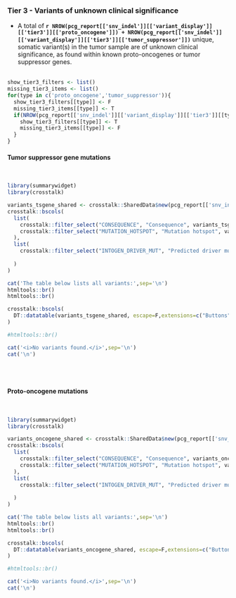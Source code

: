 
### Tier 3 - Variants of unknown clinical significance {.tabset}

- A total of __`r NROW(pcg_report[['snv_indel']][['variant_display']][['tier3']][['proto_oncogene']]) + NROW(pcg_report[['snv_indel']][['variant_display']][['tier3']][['tumor_suppressor']])`__ unique, somatic variant(s) in the tumor sample are of unknown clinical significance, as found within known proto-oncogenes or tumor suppressor genes.
<br><br>


```r

show_tier3_filters <- list()
missing_tier3_items <- list()
for(type in c('proto_oncogene','tumor_suppressor')){
  show_tier3_filters[[type]] <- F
  missing_tier3_items[[type]] <- T
  if(NROW(pcg_report[['snv_indel']][['variant_display']][['tier3']][[type]]) > 0){
    show_tier3_filters[[type]] <- T
    missing_tier3_items[[type]] <- F
  }
}

```


#### Tumor suppressor gene mutations

<br>

```r
library(summarywidget)
library(crosstalk)

variants_tsgene_shared <- crosstalk::SharedData$new(pcg_report[['snv_indel']][['variant_display']][['tier3']][['tumor_suppressor']])
crosstalk::bscols(
  list(
    crosstalk::filter_select("CONSEQUENCE", "Consequence", variants_tsgene_shared, ~CONSEQUENCE),
    crosstalk::filter_select("MUTATION_HOTSPOT", "Mutation hotspot", variants_tsgene_shared, ~MUTATION_HOTSPOT)
  ),
  list(
    crosstalk::filter_select("INTOGEN_DRIVER_MUT", "Predicted driver mutation", variants_tsgene_shared, ~INTOGEN_DRIVER_MUT)
    
  )
)

cat('The table below lists all variants:',sep='\n')
htmltools::br()
htmltools::br()

crosstalk::bscols(
  DT::datatable(variants_tsgene_shared, escape=F,extensions=c("Buttons","Responsive"), width = "100%",options=list(buttons = c('csv','excel'),dom = 'Bfrtip'))
)

#htmltools::br()

```

```r
cat('<i>No variants found.</i>',sep='\n')
cat('\n')
```

<br><br>

#### Proto-oncogene mutations

<br>

```r
library(summarywidget)
library(crosstalk)

variants_oncogene_shared <- crosstalk::SharedData$new(pcg_report[['snv_indel']][['variant_display']][['tier3']][['proto_oncogene']])
crosstalk::bscols(
  list(
    crosstalk::filter_select("CONSEQUENCE", "Consequence", variants_oncogene_shared, ~CONSEQUENCE),
    crosstalk::filter_select("MUTATION_HOTSPOT", "Mutation hotspot", variants_oncogene_shared, ~MUTATION_HOTSPOT)
  ),
  list(
    crosstalk::filter_select("INTOGEN_DRIVER_MUT", "Predicted driver mutation", variants_oncogene_shared, ~INTOGEN_DRIVER_MUT)
    
  )
)

cat('The table below lists all variants:',sep='\n')
htmltools::br()
htmltools::br()

crosstalk::bscols(
  DT::datatable(variants_oncogene_shared, escape=F,extensions=c("Buttons","Responsive"), width = "100%",options=list(buttons = c('csv','excel'),dom = 'Bfrtip'))
)

#htmltools::br()

```

```r
cat('<i>No variants found.</i>',sep='\n')
cat('\n')
```

<br><br>
